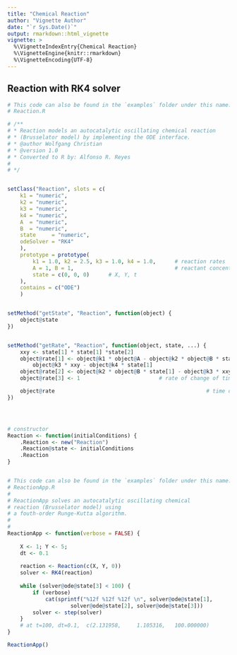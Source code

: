 ```yaml
---
title: "Chemical Reaction"
author: "Vignette Author"
date: "`r Sys.Date()`"
output: rmarkdown::html_vignette
vignette: >
  %\VignetteIndexEntry{Chemical Reaction}
  %\VignetteEngine{knitr::rmarkdown}
  %\VignetteEncoding{UTF-8}
---
```


## Reaction with RK4 solver

```r
# This code can also be found in the `examples` folder under this name:
# Reaction.R

# /**
# * Reaction models an autocatalytic oscillating chemical reaction
# * (Brusselator model) by implementing the ODE interface.
# * @author Wolfgang Christian
# * @version 1.0
# * Converted to R by: Alfonso R. Reyes
#
# */


setClass("Reaction", slots = c(
    k1 = "numeric",
    k2 = "numeric",
    k3 = "numeric",
    k4 = "numeric",
    A  = "numeric",
    B  = "numeric",
    state     = "numeric",
    odeSolver = "RK4"
    ),
    prototype = prototype(
        k1 = 1.0, k2 = 2.5, k3 = 1.0, k4 = 1.0,      # reaction rates
        A = 1, B = 1,                                # reactant concenterations
        state = c(0, 0, 0)      # X, Y, t
    ),
    contains = c("ODE")
    )


setMethod("getState", "Reaction", function(object) {
    object@state
})


setMethod("getRate", "Reaction", function(object, state, ...) {
    xxy <- state[1] * state[1] *state[2]
    object@rate[1] <- object@k1 * object@A - object@k2 * object@B * state[1] +
        object@k3 * xxy - object@k4 * state[1]                          # X rate
    object@rate[2] <- object@k2 * object@B * state[1] - object@k3 * xxy # Y rate
    object@rate[3] <- 1                         # rate of change of time, dt/dt

    object@rate                                                # time derivative
})




# constructor
Reaction <- function(initialConditions) {
    .Reaction <- new("Reaction")
    .Reaction@state <- initialConditions
    .Reaction
}


# This code can also be found in the `examples` folder under this name:
# ReactionApp.R
#
# ReactionApp solves an autocatalytic oscillating chemical
# reaction (Brusselator model) using
# a fouth-order Runge-Kutta algorithm.
#
#
ReactionApp <- function(verbose = FALSE) {
    
    X <- 1; Y <- 5;
    dt <- 0.1
    
    reaction <- Reaction(c(X, Y, 0))
    solver <- RK4(reaction)
    
    while (solver@ode@state[3] < 100) {
        if (verbose)
            cat(sprintf("%12f %12f %12f \n", solver@ode@state[1],
                    solver@ode@state[2], solver@ode@state[3]))
        solver <- step(solver)
    }
    # at t=100, dt=0.1,  c(2.131958,     1.105316,   100.000000)
}

ReactionApp()
```

